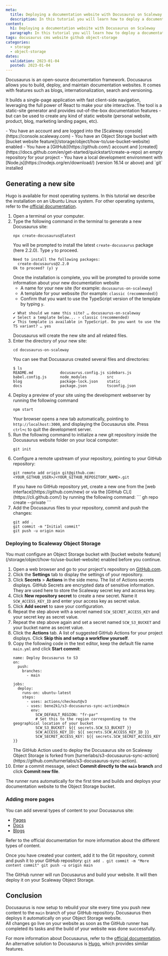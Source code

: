 ```yaml
---
meta:
  title: Deploying a documentation website with Docusaurus on Scaleway
  description: In this tutorial you will learn how to deploy a documentation website to Object Storage with Docusaurus and GitHub runners.
content:
  h1: Deploying a documentation website with Docusaurus on Scaleway
  paragraph: In this tutorial you will learn how to deploy a documentation website to Object Storage with Docusaurus and GitHub runners.
tags: docusaurus cms website github object-storage
categories: 
  - storage
  - object-storage
dates:
  validation: 2023-01-04
  posted: 2023-01-04
---
```


Docusaurus is an open-source documentation framework. Docusaurus allows you to build, deploy, and maintain documentation websites. It comes with features such as blogs, internationalization, search and versioning. 

It builds a single-page application with fast client-side navigation, leveraging the full power of React to make your site interactive. The tool is a static-site generator and provides out-of-the-box documentation features - but can be used to create any kind of static website (personal website, product, blog, marketing landing pages, etc).

<Macro id="iam-requirements" />
 
<Message type="requirement">
  - You have an account and are logged into the [Scaleway console](https://console.scaleway.com)
  - You have an Object Storage bucket with [bucket website feature](/storage/object/how-to/use-bucket-website) enabled
  - You have a [GitHub](https://github.com/) account and [created](https://docs.github.com/en/get-started/quickstart/create-a-repo) an empty repository for your project
  - You have a local development environment with [Node.js](https://nodejs.org/en/download/) (version 16.14 or above) and `git` installed

</Message>

## Generating a new site

Hugo is available for most operating systems. In this tutorial we describe the installation on an Ubuntu Linux system. For other operating systems, refer to the [official documentation](https://gohugo.io/installation/).

1. Open a terminal on your computer. 
2. Type the following command in the terminal to generate a new Docusaurus site: 
    ```
    npx create-docusaurus@latest
    ```
    You will be prompted to install the latest `create-docusaurus` package (here 2.2.0). Type `y` to proceed.
    ```
    Need to install the following packages:
      create-docusaurus@2.2.0
    Ok to proceed? (y) y
    ```
    Once the installation is complete, you will be prompted to provide some information about your new documentation website
    * A name for your new site (for example: `docusaurus-on-scaleway`)
    * A template for your webssite (for example: `classic (recommended)`)
    * Confirm that you want to use the TypeScript version of the template by typing `y`.
    ```
    ✔ What should we name this site? … docusaurus-on-scaleway
    ✔ Select a template below... › classic (recommended)
    ✔ This template is available in TypeScript. Do you want to use the TS variant? … yes
    ```
    Docusaurus will create the new site and all related files.
3. Enter the directory of your new site:
    ```
    cd docusaurus-on-scaleway
    ```
    You can see that Docusaurus created several files and directories:
    ```
    $ ls
    README.md            docusaurus.config.js sidebars.js
    babel.config.js      node_modules         src
    blog                 package-lock.json    static
    docs                 package.json         tsconfig.json
    ```
4. Deploy a preview of your site using the development webserver by running the following command
    ```
    npm start
    ```
    Your browser opens a new tab automatically, pointing to `http://localhost:3000`, and displaying the Docusaurus site. 
    <Message type="note">
      Press `ctrl+c` to quit the development server.
    </Message>
5. Run the following command to initialize a new git repository inside the Docusaurus website folder on your local computer:
    ```
    git init
    ```
6. Configure a remote upstream of your repository, pointing to your GitHub repository: 
    ```
    git remote add origin git@github.com:<YOUR_GITHUB_USER>/<YOUR_GITHUB_REPOSITORY_NAME>.git
    ```
    <Message type="tip">
      If you have no GitHub repository yet, create a new one from the [web interface](https://github.com/new) or via the [GitHub CLI](https://cli.github.com/) by running the following command:
      ```
      gh repo create <YOUR_GITHUB_REPOSITORY_NAME> --private
      ```
    </Message>
7. Add the Docusaurus files to your repository, commit and push the changes:
    ```
    git add .
    git commit -m "Initial commit"
    git push -u origin main
    ```
### Deploying to Scaleway Object Storage

<Message type="important">
  You must configure an Object Storage bucket with [bucket website feature](/storage/object/how-to/use-bucket-website) enabled before you continue.
</Message>

1. Open a web browser and go to your project's repository on [GitHub.com](http://github.com).
2. Click the **Settings** tab to display the settings of your repository. 
3. Click **Secrets** > **Actions** in the side menu. The list of Actions secrets displays. GitHub Secrets are encrypted data of sensitive information. They are used here to store the Scaleway secret key and access key.
4. Click **New repository secret** to create a new secret. Name it `SCW_ACCESS_KEY_ID` and enter your access key as secret value. 
5. Click **Add secret** to save your configuration.
6. Repeat the step above with a secret named `SCW_SECRET_ACCESS_KEY` and your secret key as secret value.
7. Repeat the step above again and set a secret named `SCW_S3_BUCKET` and your bucket name as secret value.
8. Click the **Actions** tab. A list of suggested GitHub Actions for your project displays. Click **Skip this and setup a workflow yourself**.
9. Copy the following code in the text editor, keep the default file name `main.yml` and click **Start commit**:
    ```
    name: Deploy Docusaurus to S3
    on:
      push:
        branches:
          - main

    jobs:
      deploy:
        runs-on: ubuntu-latest
        steps:
          - uses: actions/checkout@v3
          - uses: bene2k1/s3-docusaurus-sync-action@main
            env:
              SCW_DEFAULT_REGION: "fr-par"
              # Set this to the region corresponding to the geographical location of your bucket
              SCW_S3_BUCKET: ${{ secrets.SCW_S3_BUCKET }}
              SCW_ACCESS_KEY_ID: ${{ secrets.SCW_ACCESS_KEY_ID }}
              SCW_SECRET_ACCESS_KEY: ${{ secrets.SCW_SECRET_ACCESS_KEY }}
    ```
    <Message type="note">
      The GitHub Action used to deploy the Docusaurus site on Scaleway Object Storage is forked from [turnerlabs/s3-docusaurus-sync-action](https://github.com/turnerlabs/s3-docusaurus-sync-action).
    </Message>
10. Enter a commit message, select **Commit directly to the `main` branch** and click **Commit new file**. 

The runner runs automatically for the first time and builds and deploys your documentation website to the Object Storage bucket.

### Adding more pages

You can add several types of content to your Docusaurus site:
* [Pages](https://docusaurus.io/docs/creating-pages)
* [Docs](https://docusaurus.io/docs/docs-introduction)
* [Blogs](https://docusaurus.io/docs/blog)

Refer to the official documentation for more information about the different types of content.

Once you have created your content, add it to the Git repository, commit and push it to your GitHub repository:
    ```
    git add .
    git commit -m "More content commit"
    git push -u origin main
    ```

The GitHub runner will run Docusaurus and build your website. It will then deploy it on your Scaleway Object Storage. 

## Conclusion

Docusaurus is now setup to rebuild your site every time you push new content to the `main` branch of your GitHub repository. Docusaurus then deploys it automatically on your Object Storage website.  
All changes go live on your website as soon as the GitHub runner has completed its tasks and the build of your website was done successfully.

For more information about Docusaurus, refer to the [official documentation](https://docusaurus.io/docs).  
An alternative solution to Docusaurus is [Hugo](/tutorials/deploy-static-website-with-hugo-and-github-runners-to-object-storage/), which provides similar features.